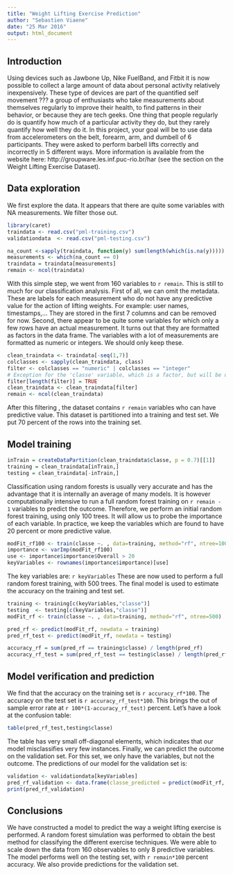 ```yaml
---
title: "Weight Lifting Exercise Prediction"
author: "Sebastien Viaene"
date: "25 Mar 2016"
output: html_document
---
```


## Introduction 

Using devices such as Jawbone Up, Nike FuelBand, and Fitbit it is now possible to collect a large amount of data about personal activity relatively inexpensively. These type of devices are part of the quantified self movement ??? a group of enthusiasts who take measurements about themselves regularly to improve their health, to find patterns in their behavior, or because they are tech geeks. One thing that people regularly do is quantify how much of a particular activity they do, but they rarely quantify how well they do it. In this project, your goal will be to use data from accelerometers on the belt, forearm, arm, and dumbell of 6 participants. They were asked to perform barbell lifts correctly and incorrectly in 5 different ways. More information is available from the website here: http://groupware.les.inf.puc-rio.br/har (see the section on the Weight Lifting Exercise Dataset).


## Data exploration

We first explore the data. It appears that there are quite some variables with NA measurements. We filter those out.

```r
library(caret)
traindata <- read.csv("pml-training.csv")
validationdata  <- read.csv("pml-testing.csv")

na_count <-sapply(traindata, function(y) sum(length(which(is.na(y)))))
measurements <- which(na_count == 0)
traindata = traindata[measurements]
remain <- ncol(traindata)
```

With this simple step, we went from 160 variables to `r remain`. This is still to much for our classification analysis. First of all, we can omit the metadata. These are labels for each measurement who do not have any predictive value for the action of lifting weights. For example: user names, timestamps,... They are stored in the first 7 columns and can be removed for now. Second, there appear to be quite some variables for which only a few rows have an actual measurement. It turns out that they are formatted as factors in the data frame. The variables with a lot of measurements are formatted as numeric or integers. We should only keep these.

```r
clean_traindata <- traindata[-seq(1,7)]
colclasses <- sapply(clean_traindata, class)
filter <- colclasses == "numeric" | colclasses == "integer"
# Exception for the 'classe' variable, which is a factor, but will be used as the outcome.
filter[length(filter)] = TRUE
clean_traindata <- clean_traindata[filter]
remain <- ncol(clean_traindata)
```
After this filtering , the dataset contains `r remain` variables who can have predictive value. This dataset is partitioned into a training and test set. We put 70 percent of the rows into the training set.

## Model training

```r
inTrain = createDataPartition(clean_traindata$classe, p = 0.7)[[1]]
training = clean_traindata[inTrain,]
testing = clean_traindata[-inTrain,]
```

Classification using random forests is usually very accurate and has the advantage that it is internally an average of many models. It is however computationally intensive to run a full random forest training on `r remain - 1` variables to predict the outcome. Therefore, we perform an initial random forest training, using only 100 trees. It will allow us to probe the importance of each variable. In practice, we keep the variables which are found to have 20 percent or more predictive value.

``` r

modFit_rf100 <- train(classe ~. , data=training, method="rf", ntree=100)
importance <- varImp(modFit_rf100)
use <- importance$importance$Overall > 20
keyVariables <- rownames(importance$importance)[use]
```

The key variables are: `r keyVariables`
These are now used to perform a full random forest training, with 500 trees. The final model is used to estimate the accuracy on the training and test set.

```r
training <- training[c(keyVariables,"classe")]
testing  <- testing[c(keyVariables,"classe")]
modFit_rf <- train(classe ~. , data=training, method="rf", ntree=500)

pred_rf <- predict(modFit_rf, newdata = training)
pred_rf_test <- predict(modFit_rf, newdata = testing)

accuracy_rf = sum(pred_rf == training$classe) / length(pred_rf)
accuracy_rf_test = sum(pred_rf_test == testing$classe) / length(pred_rf_test)
```


## Model verification and prediction

We find that the accuracy on the training set is `r accuracy_rf*100`. The accuracy on the test set is `r accuracy_rf_test*100`. This brings the out of sample error rate at `r 100*(1-accuracy_rf_test)` percent. Let's have a look at the confusion table:

```r
table(pred_rf_test,testing$classe)
```

The table has very small off-diagonal elements, which indicates that our model misclassifies very few instances.
Finally, we can predict the outcome on the validation set. For this set, we only have the variables, but not the outcome.
The predictions of our model for the validation set is:

```r
validation <- validationdata[keyVariables]
pred_rf_validation <- data.frame(classe_predicted = predict(modFit_rf, newdata = validation))
print(pred_rf_validation)
```

## Conclusions

We have constructed a model to predict the way a weight lifting exercise is performed. A random forest simulation was performed to obtain the best method for classifying the different exercise techniques. We were able to scale down the data from 160 observables to only 8 predictive variables. The model performs well on the testing set, with `r remain*100` percent accuracy. We also provide predictions for the validation set.
